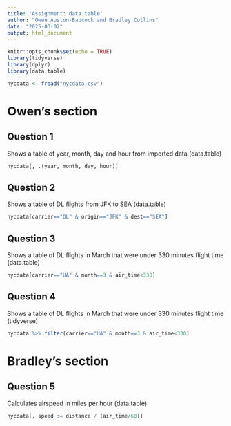 ```yaml
---
title: 'Assignment: data.table'
author: "Owen Auston-Babcock and Bradley Collins"
date: "2025-03-02"
output: html_document
---
```


```r
knitr::opts_chunk$set(echo = TRUE)
library(tidyverse)
library(dplyr)
library(data.table)

nycdata <- fread("nycdata.csv")
```

# Owen's section

## Question 1

Shows a table of year, month, day and hour from imported data (data.table)
```r
nycdata[, .(year, month, day, hour)]
```

## Question 2

Shows a table of DL flights from JFK to SEA (data.table)
```r
nycdata[carrier=="DL" & origin=="JFK" & dest=="SEA"]
```

## Question 3

Shows a table of DL flights in March that were under 330 minutes flight time (data.table)
```r
nycdata[carrier=="UA" & month==3 & air_time<330]
```

## Question 4

Shows a table of DL flights in March that were under 330 minutes flight time (tidyverse)
```r
nycdata %>% filter(carrier=="UA" & month==3 & air_time<330)
```

# Bradley's section

## Question 5

Calculates airspeed in miles per hour (data.table)
```r
nycdata[, speed := distance / (air_time/60)]
```

